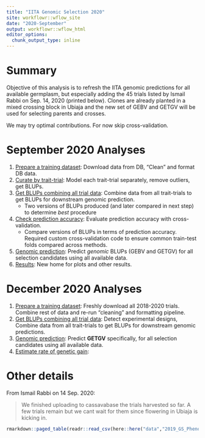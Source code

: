```yaml
---
title: "IITA Genomic Selection 2020"
site: workflowr::wflow_site
date: "2020-September"
output: workflowr::wflow_html
editor_options:
  chunk_output_type: inline
---
```


# Summary

Objective of this analysis is to refresh the IITA genomic predictions for all available germplasm, but especially adding the 45 trials listed by Ismail Rabbi on Sep. 14, 2020 (printed below). Clones are already planted in a mixed crossing block in Ubiaja and the new set of GEBV and GETGV will be used for selecting parents and crosses. 

We may try optimal contributions. For now skip cross-validation.

# September 2020 Analyses

1. [Prepare a training dataset](01-cleanTPdata.html): Download data from DB, "Clean" and format DB data.
2. [Curate by trait-trial](02-curateByTrial.html): Model each trait-trial separately, remove outliers, get BLUPs.
3. [Get BLUPs combining all trial data](03-GetBLUPs.html): Combine data from all trait-trials to get BLUPs for downstream genomic prediction.
    * Two versions of BLUPs produced (and later compared in next step) to determine _best_ procedure
4. [Check prediction accuracy](04-CrossValidation.html): Evaluate prediction accuracy with cross-validation.
    * Compare versions of BLUPs in terms of prediction accuracy. Required custom cross-validation code to ensure common train-test folds compared across methods.
5. [Genomic prediction](05-GetGBLUPs.html): Predict _genomic_ BLUPs (GEBV and GETGV) for all selection candidates using all available data.
6. [Results](06-Results.html): New home for plots and other results.

# December 2020 Analyses

1. [Prepare a training dataset](07-cleanTPdata_Dec2020.html): Freshly download all 2018-2020 trials. Combine rest of data and re-run "cleaning" and formatting pipeline.
2. [Get BLUPs combining all trial data](08-GetBLUPs_Dec2020.html): Detect experimental designs, Combine data from all trait-trials to get BLUPs for downstream genomic predictions. 
3. [Genomic prediction](09-GetGBLUPs_Dec2020.html): Predict **GETGV** specifically, for all selection candidates using all available data.
4. [Estimate rate of genetic gain](06-Results.html#rate_of_gain): 

# Other details

From Ismail Rabbi on 14 Sep. 2020:  

> We finished uploading to cassavabase the trials harvested so far. A few trials remain but we cant wait for them since flowering in Ubiaja is kicking in.

```r
rmarkdown::paged_table(readr::read_csv(here::here("data","2019_GS_PhenoUpload.csv")))
```
